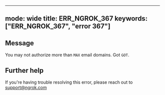 
---
mode: wide
title: ERR_NGROK_367
keywords: ["ERR_NGROK_367", "error 367"]
---

## Message
You may not authorize more than `MAX` email domains. Got `GOT`.




## Further help
If you're having trouble resolving this error, please reach out to [support@ngrok.com](mailto:support@ngrok.com?subject=Help%20with%20ERR_NGROK_367)

